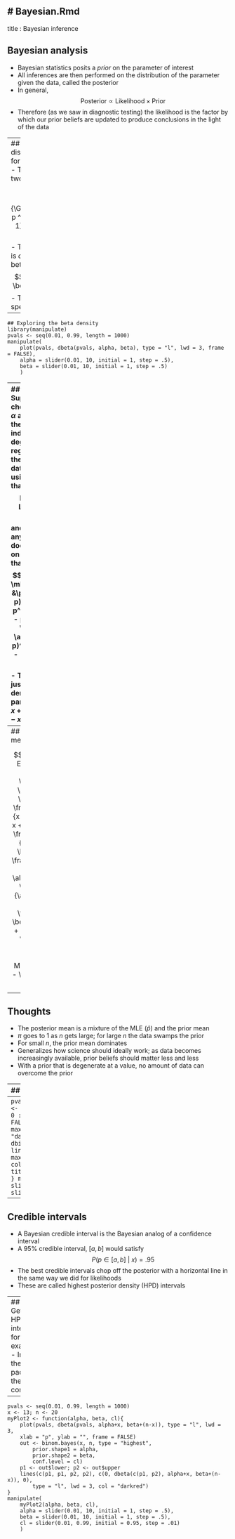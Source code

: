 # Bayesian.Rmd
---
title       : Bayesian inference

## Bayesian analysis
- Bayesian statistics posits a *prior* on the parameter
  of interest
- All inferences are then performed on the distribution of 
  the parameter given the data, called the posterior
- In general,
  $$
  \mbox{Posterior} \propto \mbox{Likelihood} \times \mbox{Prior}
  $$
- Therefore (as we saw in diagnostic testing) the likelihood is
  the factor by which our prior beliefs are updated to produce
  conclusions in the light of the data

---
## Prior specification
- The beta distribution is the default prior
  for parameters between $0$ and $1$.
- The beta density depends on two parameters $\alpha$ and $\beta$
$$
\frac{\Gamma(\alpha +  \beta)}{\Gamma(\alpha)\Gamma(\beta)}
 p ^ {\alpha - 1} (1 - p) ^ {\beta - 1} ~~~~\mbox{for} ~~ 0 \leq p \leq 1
$$
- The mean of the beta density is $\alpha / (\alpha + \beta)$
- The variance of the beta density is 
$$\frac{\alpha \beta}{(\alpha + \beta)^2 (\alpha + \beta + 1)}$$
- The uniform density is the special case where $\alpha = \beta = 1$

---

```
## Exploring the beta density
library(manipulate)
pvals <- seq(0.01, 0.99, length = 1000)
manipulate(
    plot(pvals, dbeta(pvals, alpha, beta), type = "l", lwd = 3, frame = FALSE),
    alpha = slider(0.01, 10, initial = 1, step = .5),
    beta = slider(0.01, 10, initial = 1, step = .5)
    )
```

---
## Posterior 
- Suppose that we chose values of $\alpha$ and $\beta$ so that
  the beta prior is indicative of our degree of belief regarding $p$
  in the absence of data
- Then using the rule that
  $$
  \mbox{Posterior} \propto \mbox{Likelihood} \times \mbox{Prior}
  $$
  and throwing out anything that doesn't depend on $p$, we have that
$$
\begin{align}
\mbox{Posterior} &\propto  p^x(1 - p)^{n-x} \times p^{\alpha -1} (1 - p)^{\beta - 1} \\
                 &  =      p^{x + \alpha - 1} (1 - p)^{n - x + \beta - 1}
\end{align}
$$
- This density is just another beta density with parameters
  $\tilde \alpha = x + \alpha$ and $\tilde \beta = n - x + \beta$


---
## Posterior mean

$$
\begin{align}
E[p ~|~ X] & =   \frac{\tilde \alpha}{\tilde \alpha + \tilde \beta}\\ \\
& =  \frac{x + \alpha}{x + \alpha + n - x + \beta}\\ \\
& =  \frac{x + \alpha}{n + \alpha + \beta} \\ \\
& =  \frac{x}{n} \times \frac{n}{n + \alpha + \beta} + \frac{\alpha}{\alpha + \beta} \times \frac{\alpha + \beta}{n + \alpha + \beta} \\ \\
& =  \mbox{MLE} \times \pi + \mbox{Prior Mean} \times (1 - \pi)
\end{align}
$$

---
## Thoughts

- The posterior mean is a mixture of the MLE ($\hat p$) and the
  prior mean
- $\pi$ goes to $1$ as $n$ gets large; for large $n$ the data swamps the prior
- For small $n$, the prior mean dominates 
- Generalizes how science should ideally work; as data becomes
  increasingly available, prior beliefs should matter less and less
- With a prior that is degenerate at a value, no amount of data
  can overcome the prior

---
## Example

- Suppose that in a random sample of an at-risk population
$13$ of $20$ subjects had hypertension. Estimate the prevalence
of hypertension in this population.
- $x = 13$ and $n=20$
- Consider a uniform prior, $\alpha = \beta = 1$
- The posterior is proportional to (see formula above)
$$
p^{x + \alpha - 1} (1 - p)^{n - x + \beta - 1} = p^x (1 - p)^{n-x}
$$
That is, for the uniform prior, the posterior is the likelihood
- Consider the instance where $\alpha = \beta = 2$ (recall this prior
is humped around the point $.5$) the posterior is
$$
p^{x + \alpha - 1} (1 - p)^{n - x + \beta - 1} = p^{x + 1} (1 - p)^{n-x + 1}
$$
- The "Jeffrey's prior" which has some theoretical benefits
  puts $\alpha = \beta = .5$

---
```
pvals <- seq(0.01, 0.99, length = 1000)
x <- 13; n <- 20
myPlot <- function(alpha, beta){
    plot(0 : 1, 0 : 1, type = "n", xlab = "p", ylab = "", frame = FALSE)
    lines(pvals, dbeta(pvals, alpha, beta) / max(dbeta(pvals, alpha, beta)), 
            lwd = 3, col = "darkred")
    lines(pvals, dbinom(x,n,pvals) / dbinom(x,n,x/n), lwd = 3, col = "darkblue")
    lines(pvals, dbeta(pvals, alpha+x, beta+(n-x)) / max(dbeta(pvals, alpha+x, beta+(n-x))),
        lwd = 3, col = "darkgreen")
    title("red=prior,green=posterior,blue=likelihood")
}
manipulate(
    myPlot(alpha, beta),
    alpha = slider(0.01, 100, initial = 1, step = .5),
    beta = slider(0.01, 100, initial = 1, step = .5)
    )
```

---
## Credible intervals
- A Bayesian credible interval is the  Bayesian analog of a confidence
  interval
- A $95\%$ credible interval, $[a, b]$ would satisfy
  $$
  P(p \in [a, b] ~|~ x) = .95
  $$
- The best credible intervals chop off the posterior with a horizontal
  line in the same way we did for likelihoods 
- These are called highest posterior density (HPD) intervals

---
## Getting HPD intervals for this example
- Install the \texttt{binom} package, then the command
```r
library(binom)
binom.bayes(13, 20, type = "highest")
```
gives the HPD interval. 
- The default credible level is $95\%$ and
the default prior is the Jeffrey's prior.

---
```
pvals <- seq(0.01, 0.99, length = 1000)
x <- 13; n <- 20
myPlot2 <- function(alpha, beta, cl){
    plot(pvals, dbeta(pvals, alpha+x, beta+(n-x)), type = "l", lwd = 3,
    xlab = "p", ylab = "", frame = FALSE)
    out <- binom.bayes(x, n, type = "highest", 
        prior.shape1 = alpha, 
        prior.shape2 = beta, 
        conf.level = cl)
    p1 <- out$lower; p2 <- out$upper
    lines(c(p1, p1, p2, p2), c(0, dbeta(c(p1, p2), alpha+x, beta+(n-x)), 0), 
        type = "l", lwd = 3, col = "darkred")
}
manipulate(
    myPlot2(alpha, beta, cl),
    alpha = slider(0.01, 10, initial = 1, step = .5),
    beta = slider(0.01, 10, initial = 1, step = .5),
    cl = slider(0.01, 0.99, initial = 0.95, step = .01)
    )
```
